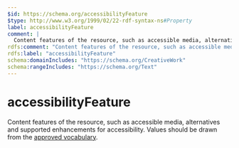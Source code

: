 ```yaml
---
$id: https://schema.org/accessibilityFeature
$type: http://www.w3.org/1999/02/22-rdf-syntax-ns#Property
label: accessibilityFeature
comment: |
  Content features of the resource, such as accessible media, alternatives and supported enhancements for accessibility. Values should be drawn from the [approved vocabulary](https://www.w3.org/2021/a11y-discov-vocab/latest/#accessibilityFeature-vocabulary).
rdfs:comment: "Content features of the resource, such as accessible media, alternatives and supported enhancements for accessibility. Values should be drawn from the [approved vocabulary](https://www.w3.org/2021/a11y-discov-vocab/latest/#accessibilityFeature-vocabulary)."
rdfs:label: "accessibilityFeature"
schema:domainIncludes: "https://schema.org/CreativeWork"
schema:rangeIncludes: "https://schema.org/Text"
---
```


# accessibilityFeature

Content features of the resource, such as accessible media, alternatives and supported enhancements for accessibility. Values should be drawn from the [approved vocabulary](https://www.w3.org/2021/a11y-discov-vocab/latest/#accessibilityFeature-vocabulary).

